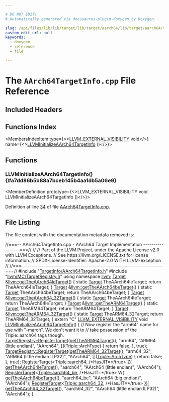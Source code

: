 ```yaml
---

# DO NOT EDIT!
# Automatically generated via docusaurus-plugin-doxygen by Doxygen.

slug: /api/files/lib/lib/target/lib/target/aarch64/lib/target/aarch64/targetinfo/aarch64targetinfo-cpp
custom_edit_url: null
keywords:
  - doxygen
  - reference
  - file

---
```





# The `AArch64TargetInfo.cpp` File Reference

<DoxygenPage pluginConfig={pluginConfig}>



## Included Headers

<IncludesList>
<IncludesListItem
  filePath="TargetInfo/AArch64TargetInfo.h"
  permalink="/docs/api/files/lib/lib/target/lib/target/aarch64/lib/target/aarch64/targetinfo/aarch64targetinfo-h"
  isLocal="true" />
<IncludesListItem
  filePath="llvm/MC/TargetRegistry.h"
  permalink="/docs/api/files/include/include/llvm/include/llvm/mc/targetregistry-h"
  isLocal="true" />
</IncludesList>

## Functions Index

<MembersIndex>

<MembersIndexItem
  type={<><a href="/docs/api/files/include/include/llvm/include/llvm/support/compiler-h/#adeb6f14d9f377993d79fae2efb34ecac">LLVM&#95;EXTERNAL&#95;VISIBILITY</a> void</>}
  name={<><a href="#a7dd86b5b88a7bceb145b4aa1db5a06e9">LLVMInitializeAArch64TargetInfo</a> ()</>}>
</MembersIndexItem>

</MembersIndex>


<SectionDefinition>

## Functions

### LLVMInitializeAArch64TargetInfo() {#a7dd86b5b88a7bceb145b4aa1db5a06e9}

<MemberDefinition
  prototype={<>LLVM&#95;EXTERNAL&#95;VISIBILITY void LLVMInitializeAArch64TargetInfo ()</>}>

Definition at line <a href="#l00034">34</a> of file <a href="/docs/api/files/lib/lib/target/lib/target/aarch64/lib/target/aarch64/targetinfo/aarch64targetinfo-cpp">AArch64TargetInfo.cpp</a>.
</MemberDefinition>

</SectionDefinition>

## File Listing

The file content with the documentation metadata removed is:

<ProgramListing>

<Link id="l00001" /><CodeLine lineNumber="1"><Highlight kind="comment">//===-- AArch64TargetInfo.cpp - AArch64 Target Implementation -----------------===//</Highlight><Highlight kind="normal"></Highlight></CodeLine>
<Link id="l00002" /><CodeLine lineNumber="2"><Highlight kind="normal"></Highlight><Highlight kind="comment">//</Highlight><Highlight kind="normal"></Highlight></CodeLine>
<Link id="l00003" /><CodeLine lineNumber="3"><Highlight kind="normal"></Highlight><Highlight kind="comment">// Part of the LLVM Project, under the Apache License v2.0 with LLVM Exceptions.</Highlight><Highlight kind="normal"></Highlight></CodeLine>
<Link id="l00004" /><CodeLine lineNumber="4"><Highlight kind="normal"></Highlight><Highlight kind="comment">// See https://llvm.org/LICENSE.txt for license information.</Highlight><Highlight kind="normal"></Highlight></CodeLine>
<Link id="l00005" /><CodeLine lineNumber="5"><Highlight kind="normal"></Highlight><Highlight kind="comment">// SPDX-License-Identifier: Apache-2.0 WITH LLVM-exception</Highlight><Highlight kind="normal"></Highlight></CodeLine>
<Link id="l00006" /><CodeLine lineNumber="6"><Highlight kind="normal"></Highlight><Highlight kind="comment">//</Highlight><Highlight kind="normal"></Highlight></CodeLine>
<Link id="l00007" /><CodeLine lineNumber="7"><Highlight kind="normal"></Highlight><Highlight kind="comment">//===----------------------------------------------------------------------===//</Highlight><Highlight kind="normal"></Highlight></CodeLine>
<Link id="l00008" /><CodeLine lineNumber="8"><Highlight kind="normal"></Highlight></CodeLine>
<Link id="l00009" /><CodeLine lineNumber="9"><Highlight kind="normal"></Highlight><Highlight kind="preprocessor">#include &quot;<a href="/docs/api/files/lib/lib/target/lib/target/aarch64/lib/target/aarch64/targetinfo/aarch64targetinfo-h">TargetInfo/AArch64TargetInfo.h</a>&quot;</Highlight><Highlight kind="normal"></Highlight></CodeLine>
<Link id="l00010" /><CodeLine lineNumber="10"><Highlight kind="normal"></Highlight><Highlight kind="preprocessor">#include &quot;<a href="/docs/api/files/include/include/llvm/include/llvm/mc/targetregistry-h">llvm/MC/TargetRegistry.h</a>&quot;</Highlight><Highlight kind="normal"></Highlight></CodeLine>
<Link id="l00011" /><CodeLine lineNumber="11"><Highlight kind="normal"></Highlight></CodeLine>
<Link id="l00012" /><CodeLine lineNumber="12"><Highlight kind="normal"></Highlight><Highlight kind="keyword">using namespace </Highlight><Highlight kind="normal"><a href="/docs/api/namespaces/llvm">llvm</a>;</Highlight></CodeLine>
<Link id="l00013" /><CodeLine lineNumber="13" lineLink="/docs/api/namespaces/llvm/#a5504cff079de2ebf921f62c1734de177"><Highlight kind="normal"><a href="/docs/api/classes/llvm/target">Target</a> &amp;<a href="/docs/api/namespaces/llvm/#a5504cff079de2ebf921f62c1734de177">llvm::getTheAArch64leTarget</a>() &#123;</Highlight></CodeLine>
<Link id="l00014" /><CodeLine lineNumber="14"><Highlight kind="normal">  </Highlight><Highlight kind="keyword">static</Highlight><Highlight kind="normal"> <a href="/docs/api/classes/llvm/target">Target</a> TheAArch64leTarget;</Highlight></CodeLine>
<Link id="l00015" /><CodeLine lineNumber="15"><Highlight kind="normal">  </Highlight><Highlight kind="keywordflow">return</Highlight><Highlight kind="normal"> TheAArch64leTarget;</Highlight></CodeLine>
<Link id="l00016" /><CodeLine lineNumber="16"><Highlight kind="normal">&#125;</Highlight></CodeLine>
<Link id="l00017" /><CodeLine lineNumber="17" lineLink="/docs/api/namespaces/llvm/#a35741a6418a8623f73066fb4cfe60f6e"><Highlight kind="normal"><a href="/docs/api/classes/llvm/target">Target</a> &amp;<a href="/docs/api/namespaces/llvm/#a35741a6418a8623f73066fb4cfe60f6e">llvm::getTheAArch64beTarget</a>() &#123;</Highlight></CodeLine>
<Link id="l00018" /><CodeLine lineNumber="18"><Highlight kind="normal">  </Highlight><Highlight kind="keyword">static</Highlight><Highlight kind="normal"> <a href="/docs/api/classes/llvm/target">Target</a> TheAArch64beTarget;</Highlight></CodeLine>
<Link id="l00019" /><CodeLine lineNumber="19"><Highlight kind="normal">  </Highlight><Highlight kind="keywordflow">return</Highlight><Highlight kind="normal"> TheAArch64beTarget;</Highlight></CodeLine>
<Link id="l00020" /><CodeLine lineNumber="20"><Highlight kind="normal">&#125;</Highlight></CodeLine>
<Link id="l00021" /><CodeLine lineNumber="21" lineLink="/docs/api/namespaces/llvm/#a6801bd0c4f489c415aa4dd112f689431"><Highlight kind="normal"><a href="/docs/api/classes/llvm/target">Target</a> &amp;<a href="/docs/api/namespaces/llvm/#a6801bd0c4f489c415aa4dd112f689431">llvm::getTheAArch64&#95;32Target</a>() &#123;</Highlight></CodeLine>
<Link id="l00022" /><CodeLine lineNumber="22"><Highlight kind="normal">  </Highlight><Highlight kind="keyword">static</Highlight><Highlight kind="normal"> <a href="/docs/api/classes/llvm/target">Target</a> TheAArch64leTarget;</Highlight></CodeLine>
<Link id="l00023" /><CodeLine lineNumber="23"><Highlight kind="normal">  </Highlight><Highlight kind="keywordflow">return</Highlight><Highlight kind="normal"> TheAArch64leTarget;</Highlight></CodeLine>
<Link id="l00024" /><CodeLine lineNumber="24"><Highlight kind="normal">&#125;</Highlight></CodeLine>
<Link id="l00025" /><CodeLine lineNumber="25" lineLink="/docs/api/namespaces/llvm/#ab3383917acb3327d70b33774b69e9d23"><Highlight kind="normal"><a href="/docs/api/classes/llvm/target">Target</a> &amp;<a href="/docs/api/namespaces/llvm/#ab3383917acb3327d70b33774b69e9d23">llvm::getTheARM64Target</a>() &#123;</Highlight></CodeLine>
<Link id="l00026" /><CodeLine lineNumber="26"><Highlight kind="normal">  </Highlight><Highlight kind="keyword">static</Highlight><Highlight kind="normal"> <a href="/docs/api/classes/llvm/target">Target</a> TheARM64Target;</Highlight></CodeLine>
<Link id="l00027" /><CodeLine lineNumber="27"><Highlight kind="normal">  </Highlight><Highlight kind="keywordflow">return</Highlight><Highlight kind="normal"> TheARM64Target;</Highlight></CodeLine>
<Link id="l00028" /><CodeLine lineNumber="28"><Highlight kind="normal">&#125;</Highlight></CodeLine>
<Link id="l00029" /><CodeLine lineNumber="29" lineLink="/docs/api/namespaces/llvm/#a9822de3617fc8c79df9cefed09ecd5dc"><Highlight kind="normal"><a href="/docs/api/classes/llvm/target">Target</a> &amp;<a href="/docs/api/namespaces/llvm/#a9822de3617fc8c79df9cefed09ecd5dc">llvm::getTheARM64&#95;32Target</a>() &#123;</Highlight></CodeLine>
<Link id="l00030" /><CodeLine lineNumber="30"><Highlight kind="normal">  </Highlight><Highlight kind="keyword">static</Highlight><Highlight kind="normal"> <a href="/docs/api/classes/llvm/target">Target</a> TheARM64&#95;32Target;</Highlight></CodeLine>
<Link id="l00031" /><CodeLine lineNumber="31"><Highlight kind="normal">  </Highlight><Highlight kind="keywordflow">return</Highlight><Highlight kind="normal"> TheARM64&#95;32Target;</Highlight></CodeLine>
<Link id="l00032" /><CodeLine lineNumber="32"><Highlight kind="normal">&#125;</Highlight></CodeLine>
<Link id="l00033" /><CodeLine lineNumber="33"><Highlight kind="normal"></Highlight></CodeLine>
<Link id="l00034" /><CodeLine lineNumber="34" lineLink="#a7dd86b5b88a7bceb145b4aa1db5a06e9"><Highlight kind="normal"></Highlight><Highlight kind="keyword">extern</Highlight><Highlight kind="normal"> </Highlight><Highlight kind="stringliteral">&quot;C&quot;</Highlight><Highlight kind="normal"> <a href="/docs/api/files/include/include/llvm/include/llvm/support/compiler-h/#adeb6f14d9f377993d79fae2efb34ecac">LLVM&#95;EXTERNAL&#95;VISIBILITY</a> </Highlight><Highlight kind="keywordtype">void</Highlight><Highlight kind="normal"> <a href="#a7dd86b5b88a7bceb145b4aa1db5a06e9">LLVMInitializeAArch64TargetInfo</a>() &#123;</Highlight></CodeLine>
<Link id="l00035" /><CodeLine lineNumber="35"><Highlight kind="normal">  </Highlight><Highlight kind="comment">// Now register the &quot;arm64&quot; name for use with &quot;-march&quot;. We don&#39;t want it to</Highlight><Highlight kind="normal"></Highlight></CodeLine>
<Link id="l00036" /><CodeLine lineNumber="36"><Highlight kind="normal">  </Highlight><Highlight kind="comment">// take possession of the Triple::aarch64 tags though.</Highlight><Highlight kind="normal"></Highlight></CodeLine>
<Link id="l00037" /><CodeLine lineNumber="37"><Highlight kind="normal">  <a href="/docs/api/structs/llvm/targetregistry/#abb58373a69ea039dfcce69b9d1ba9ccb">TargetRegistry::RegisterTarget</a>(<a href="/docs/api/namespaces/llvm/#ab3383917acb3327d70b33774b69e9d23">getTheARM64Target</a>(), </Highlight><Highlight kind="stringliteral">&quot;arm64&quot;</Highlight><Highlight kind="normal">,</Highlight></CodeLine>
<Link id="l00038" /><CodeLine lineNumber="38"><Highlight kind="normal">                                 </Highlight><Highlight kind="stringliteral">&quot;ARM64 (little endian)&quot;</Highlight><Highlight kind="normal">, </Highlight><Highlight kind="stringliteral">&quot;AArch64&quot;</Highlight><Highlight kind="normal">,</Highlight></CodeLine>
<Link id="l00039" /><CodeLine lineNumber="39"><Highlight kind="normal">                                 &#91;&#93;(<a href="/docs/api/classes/llvm/triple/#a547abd13f7a3c063aa72c8192a868154">Triple::ArchType</a>) &#123; </Highlight><Highlight kind="keywordflow">return</Highlight><Highlight kind="normal"> </Highlight><Highlight kind="keyword">false</Highlight><Highlight kind="normal">; &#125;, </Highlight><Highlight kind="keyword">true</Highlight><Highlight kind="normal">);</Highlight></CodeLine>
<Link id="l00040" /><CodeLine lineNumber="40"><Highlight kind="normal">  <a href="/docs/api/structs/llvm/targetregistry/#abb58373a69ea039dfcce69b9d1ba9ccb">TargetRegistry::RegisterTarget</a>(<a href="/docs/api/namespaces/llvm/#a9822de3617fc8c79df9cefed09ecd5dc">getTheARM64&#95;32Target</a>(), </Highlight><Highlight kind="stringliteral">&quot;arm64&#95;32&quot;</Highlight><Highlight kind="normal">,</Highlight></CodeLine>
<Link id="l00041" /><CodeLine lineNumber="41"><Highlight kind="normal">                                 </Highlight><Highlight kind="stringliteral">&quot;ARM64 (little endian ILP32)&quot;</Highlight><Highlight kind="normal">, </Highlight><Highlight kind="stringliteral">&quot;AArch64&quot;</Highlight><Highlight kind="normal">,</Highlight></CodeLine>
<Link id="l00042" /><CodeLine lineNumber="42"><Highlight kind="normal">                                 &#91;&#93;(<a href="/docs/api/classes/llvm/triple/#a547abd13f7a3c063aa72c8192a868154">Triple::ArchType</a>) &#123; </Highlight><Highlight kind="keywordflow">return</Highlight><Highlight kind="normal"> </Highlight><Highlight kind="keyword">false</Highlight><Highlight kind="normal">; &#125;, </Highlight><Highlight kind="keyword">true</Highlight><Highlight kind="normal">);</Highlight></CodeLine>
<Link id="l00043" /><CodeLine lineNumber="43"><Highlight kind="normal"></Highlight></CodeLine>
<Link id="l00044" /><CodeLine lineNumber="44"><Highlight kind="normal">  <a href="/docs/api/structs/llvm/registertarget">RegisterTarget</a>&lt;<a href="/docs/api/classes/llvm/triple/#a547abd13f7a3c063aa72c8192a868154aee7bfdb86a0614afb9b44615e3e652d3">Triple::aarch64</a>, </Highlight><Highlight kind="comment">/&#42;HasJIT=&#42;/</Highlight><Highlight kind="keyword">true</Highlight><Highlight kind="normal">&gt; Z(</Highlight></CodeLine>
<Link id="l00045" /><CodeLine lineNumber="45"><Highlight kind="normal">      <a href="/docs/api/namespaces/llvm/#a5504cff079de2ebf921f62c1734de177">getTheAArch64leTarget</a>(), </Highlight><Highlight kind="stringliteral">&quot;aarch64&quot;</Highlight><Highlight kind="normal">, </Highlight><Highlight kind="stringliteral">&quot;AArch64 (little endian)&quot;</Highlight><Highlight kind="normal">, </Highlight><Highlight kind="stringliteral">&quot;AArch64&quot;</Highlight><Highlight kind="normal">);</Highlight></CodeLine>
<Link id="l00046" /><CodeLine lineNumber="46"><Highlight kind="normal">  <a href="/docs/api/structs/llvm/registertarget">RegisterTarget</a>&lt;<a href="/docs/api/classes/llvm/triple/#a547abd13f7a3c063aa72c8192a868154a6d5df0cfd7a0b0c0854555554396efd9">Triple::aarch64&#95;be</a>, </Highlight><Highlight kind="comment">/&#42;HasJIT=&#42;/</Highlight><Highlight kind="keyword">true</Highlight><Highlight kind="normal">&gt; W(</Highlight></CodeLine>
<Link id="l00047" /><CodeLine lineNumber="47"><Highlight kind="normal">      <a href="/docs/api/namespaces/llvm/#a35741a6418a8623f73066fb4cfe60f6e">getTheAArch64beTarget</a>(), </Highlight><Highlight kind="stringliteral">&quot;aarch64&#95;be&quot;</Highlight><Highlight kind="normal">, </Highlight><Highlight kind="stringliteral">&quot;AArch64 (big endian)&quot;</Highlight><Highlight kind="normal">, </Highlight><Highlight kind="stringliteral">&quot;AArch64&quot;</Highlight><Highlight kind="normal">);</Highlight></CodeLine>
<Link id="l00048" /><CodeLine lineNumber="48"><Highlight kind="normal">  <a href="/docs/api/structs/llvm/registertarget">RegisterTarget</a>&lt;<a href="/docs/api/classes/llvm/triple/#a547abd13f7a3c063aa72c8192a868154af26b2aa05e5a49b91b981143e0e49a34">Triple::aarch64&#95;32</a>, </Highlight><Highlight kind="comment">/&#42;HasJIT=&#42;/</Highlight><Highlight kind="keyword">true</Highlight><Highlight kind="normal">&gt; <a href="/docs/api/files/lib/lib/tablegen/tablegenbackendskeleton-cpp/#ab60f28d7a141ac46ccc200176a1bca8b">X</a>(</Highlight></CodeLine>
<Link id="l00049" /><CodeLine lineNumber="49"><Highlight kind="normal">      <a href="/docs/api/namespaces/llvm/#a6801bd0c4f489c415aa4dd112f689431">getTheAArch64&#95;32Target</a>(), </Highlight><Highlight kind="stringliteral">&quot;aarch64&#95;32&quot;</Highlight><Highlight kind="normal">, </Highlight><Highlight kind="stringliteral">&quot;AArch64 (little endian ILP32)&quot;</Highlight><Highlight kind="normal">, </Highlight><Highlight kind="stringliteral">&quot;AArch64&quot;</Highlight><Highlight kind="normal">);</Highlight></CodeLine>
<Link id="l00050" /><CodeLine lineNumber="50"><Highlight kind="normal">&#125;</Highlight></CodeLine>

</ProgramListing>

</DoxygenPage>
